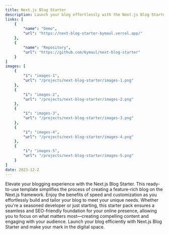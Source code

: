 ```yaml
---
title: Next.js Blog Starter
description: Launch your blog effortlessly with the Next.js Blog Starter. Fast, customizable, and SEO-friendly for a seamless blogging experience.
links: [
    {
        "name": "Demo",
        "url": "https://next-blog-starter-bymaul.vercel.app/"
    },
    {
        "name": "Repository",
        "url": "https://github.com/bymaul/next-blog-starter"
    }
]
images: [
    {
        "i": "images-1",
        "url": "/projects/next-blog-starter/images-1.png"
    },
    {
        "i": "images-2",
        "url": "/projects/next-blog-starter/images-2.png"
    },
    {
        "i": "images-3",
        "url": "/projects/next-blog-starter/images-3.png"
    },
    {
        "i": "images-4",
        "url": "/projects/next-blog-starter/images-4.png"
    },
    {
        "i": "images-5",
        "url": "/projects/next-blog-starter/images-5.png"
    }
]
date: 2023-12-2
---
```


Elevate your blogging experience with the Next.js Blog Starter. This ready-to-use template simplifies the process of creating a feature-rich blog on the Next.js framework. Enjoy the benefits of speed and customization as you effortlessly build and tailor your blog to meet your unique needs. Whether you're a seasoned developer or just starting, this starter pack ensures a seamless and SEO-friendly foundation for your online presence, allowing you to focus on what matters most—creating compelling content and engaging with your audience. Launch your blog efficiently with Next.js Blog Starter and make your mark in the digital space.